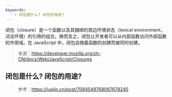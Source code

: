 ```yaml
---
keywords: 
    - 闭包是什么? 闭包的用途?
---
```


闭包（closure）是一个函数以及其捆绑的周边环境状态（lexical environment，词法环境）的引用的组合。换而言之，闭包让开发者可以<Highlight>从内部函数访问外部函数的作用域</Highlight>。在 JavaScript 中，闭包会随着函数的创建而被同时创建。


> 来源：https://developer.mozilla.org/zh-CN/docs/Web/JavaScript/Closures


## 闭包是什么? 闭包的用途?

> 参考：https://juejin.cn/post/7084549768067678245
